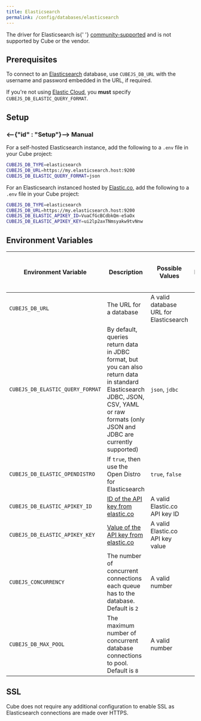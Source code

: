 ```yaml
---
title: Elasticsearch
permalink: /config/databases/elasticsearch
---
```


<WarningBox>
  The driver for Elasticsearch is{' '}
  <a href="../databases#driver-support">community-supported</a> and is not
  supported by Cube or the vendor.
</WarningBox>

## Prerequisites

To connect to an [Elasticsearch][elasticsearch] database, use `CUBEJS_DB_URL`
with the username and password embedded in the URL, if required.

<WarningBox>

If you're not using [Elastic Cloud][elastic-cloud], you **must** specify
`CUBEJS_DB_ELASTIC_QUERY_FORMAT`.

</WarningBox>

## Setup

### <--{"id" : "Setup"}--> Manual

For a self-hosted Elasticsearch instance, add the following to a `.env` file in
your Cube project:

```bash
CUBEJS_DB_TYPE=elasticsearch
CUBEJS_DB_URL=https://my.elasticsearch.host:9200
CUBEJS_DB_ELASTIC_QUERY_FORMAT=json
```

For an Elasticsearch instanced hosted by [Elastic.co][elastic-co], add the
following to a `.env` file in your Cube project:

```bash
CUBEJS_DB_TYPE=elasticsearch
CUBEJS_DB_URL=https://my.elasticsearch.host:9200
CUBEJS_DB_ELASTIC_APIKEY_ID=VuaCfGcBCdbkQm-e5aOx
CUBEJS_DB_ELASTIC_APIKEY_KEY=ui2lp2axTNmsyakw9tvNnw
```

## Environment Variables

| Environment Variable             | Description                                                                                                                                                                              | Possible Values                        | Required | [Can decorate with a data source?][ref-config-multiple-ds-decorating-env] |
| -------------------------------- | ---------------------------------------------------------------------------------------------------------------------------------------------------------------------------------------- | -------------------------------------- | :------: | :-----------------------------------------------------------------------: |
| `CUBEJS_DB_URL`                  | The URL for a database                                                                                                                                                                   | A valid database URL for Elasticsearch |    ✅    |                                    ✅                                     |
| `CUBEJS_DB_ELASTIC_QUERY_FORMAT` | By default, queries return data in JDBC format, but you can also return data in standard Elasticsearch JDBC, JSON, CSV, YAML or raw formats (only JSON and JDBC are currently supported) | `json`, `jdbc`                         |    ❌    |                                    ✅                                     |
| `CUBEJS_DB_ELASTIC_OPENDISTRO`   | If `true`, then use the Open Distro for Elasticsearch                                                                                                                                    | `true`, `false`                        |    ❌    |                                    ✅                                     |
| `CUBEJS_DB_ELASTIC_APIKEY_ID`    | [ID of the API key from elastic.co][elastic-docs-api-keys]                                                                                                                               | A valid Elastic.co API key ID          |    ❌    |                                    ✅                                     |
| `CUBEJS_DB_ELASTIC_APIKEY_KEY`   | [Value of the API key from elastic.co][elastic-docs-api-keys]                                                                                                                            | A valid Elastic.co API key value       |    ❌    |                                    ✅                                     |
| `CUBEJS_CONCURRENCY`             | The number of concurrent connections each queue has to the database. Default is `2`                                                                                                      | A valid number                         |    ❌    |                                    ❌                                     |
| `CUBEJS_DB_MAX_POOL`             | The maximum number of concurrent database connections to pool. Default is `8`                                                                                                            | A valid number                         |    ❌    |                                    ✅                                     |

## SSL

Cube does not require any additional configuration to enable SSL as
Elasticsearch connections are made over HTTPS.

[elastic-co]: https://elastic.co/
[elastic-cloud]: https://cloud.elastic.co/
[elasticsearch]: https://www.elastic.co/elasticsearch/
[elastic-docs-api-keys]:
  https://www.elastic.co/guide/en/kibana/master/api-keys.html#create-api-key
[ref-config-multiple-ds-decorating-env]:
  /config/multiple-data-sources#configuring-data-sources-with-environment-variables-decorated-environment-variables
